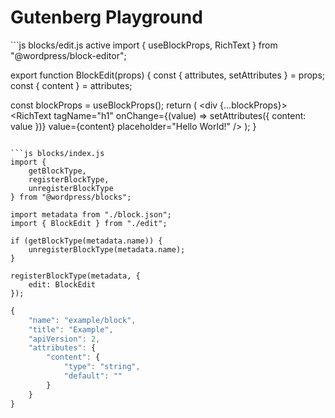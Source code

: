 
# Gutenberg Playground

<GutenbergSandbox>
```js blocks/edit.js active
import { useBlockProps, RichText } from "@wordpress/block-editor";

export function BlockEdit(props) {
  const { attributes, setAttributes } = props;
  const { content } = attributes;

  const blockProps = useBlockProps();
  return (
    <div {...blockProps}>
      <RichText
        tagName="h1"
        onChange={(value) => setAttributes({ content: value })}
        value={content}
        placeholder="Hello World!"
      />
    </div>
  );
}
```

```js blocks/index.js
import {
	getBlockType,
	registerBlockType,
	unregisterBlockType
} from "@wordpress/blocks";
	
import metadata from "./block.json";
import { BlockEdit } from "./edit";
	
if (getBlockType(metadata.name)) {
	unregisterBlockType(metadata.name);
}
	
registerBlockType(metadata, {
	edit: BlockEdit
});
```

```js blocks/block.json
{
    "name": "example/block",
    "title": "Example",
    "apiVersion": 2,
    "attributes": {
        "content": {
            "type": "string",
            "default": ""
        }
    }
}
```
</GutenbergSandbox>

